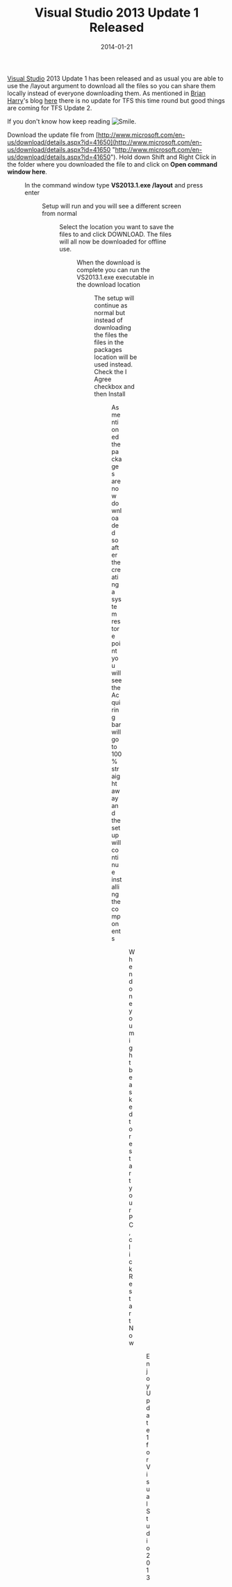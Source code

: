 ﻿---
title: 'Visual Studio 2013 Update 1  Released'
date: 2014-01-21
tags: ['Visual Studio', 'Visual Studio Update']
draft: false
summary: 'Visual Studio 2013 Update 1 has been released and as usual you are able to use the /layout argument to download all the files so you can share them locally instead of everyone downloading them. As mentioned in Brian Harry''s blog here there is no update for TFS this time round but good things are coming for TFS Update 2.'
---


[Visual Studio](http://www.visualstudio.com/) 2013 Update 1 has been released and as usual you are able to use the /layout argument to download all the files so you can share them locally instead of everyone downloading them. As mentioned in [Brian Harry](http://blogs.msdn.com/b/bharry/)'s blog [here](http://blogs.msdn.com/b/bharry/archive/2014/01/20/vs-2013-1-update-1-is-available.aspx) there is no update for TFS this time round but good things are coming for TFS Update 2.
 
If you don't know how keep reading ![Smile](https://gordonbeeming.com/images/emoticons/smile.svg).
 
Download the update file from [http://www.microsoft.com/en-us/download/details.aspx?id=41650](http://www.microsoft.com/en-us/download/details.aspx?id=41650 "http://www.microsoft.com/en-us/download/details.aspx?id=41650"). Hold down Shift and Right Click in the folder where you downloaded the file to and click on **Open command window here**.
 
<Figure key="/images/9acdc3868f57463dba037e63e9ed0a04.png" src="/images/9acdc3868f57463dba037e63e9ed0a04.png" alt="Open command window here option in context menu" width="0" height="0" caption="Context menu with 'Open command window here' option" />
 
In the command window type **VS2013.1.exe /layout** and press enter
 
<Figure key="/images/5a2810e45af848b98aee328104841b14.png" src="/images/5a2810e45af848b98aee328104841b14.png" alt="VS2013.1.exe /layout command in command prompt" width="0" height="0" caption="Running the VS2013.1.exe /layout command" />
 
Setup will run and you will see a different screen from normal
 
<Figure key="/images/ab6a58a369f54f23b96ef1e3e45bb5dd.png" src="/images/ab6a58a369f54f23b96ef1e3e45bb5dd.png" alt="Visual Studio 2013 Update 1 layout download screen" width="0" height="0" caption="Visual Studio 2013 Update 1 layout download interface" />
 
Select the location you want to save the files to and click DOWNLOAD. The files will all now be downloaded for offline use.
 
<Figure key="/images/8fdae3e67fd844ff92b1b0f7a29f4277.png" src="/images/8fdae3e67fd844ff92b1b0f7a29f4277.png" alt="Visual Studio 2013 Update 1 download progress" width="0" height="0" caption="Download progress for Visual Studio 2013 Update 1 files" />
 
 When the download is complete you can run the VS2013.1.exe executable in the download location 
 
<Figure key="/images/e30911af17654818a5be7807da94bd09.png" src="/images/e30911af17654818a5be7807da94bd09.png" alt="VS2013.1.exe in download location" width="0" height="0" caption="VS2013.1.exe ready to run from the download location" />
 
The setup will continue as normal but instead of downloading the files the files in the packages location will be used instead. Check the I Agree checkbox and then Install
 
<Figure key="/images/fc40098a84234f0f83bf452a70f9781e.png" src="/images/fc40098a84234f0f83bf452a70f9781e.png" alt="Visual Studio 2013 Update 1 installation screen" width="0" height="0" caption="Visual Studio 2013 Update 1 installation agreement and start" />
 
As mentioned the packages are now downloaded so after the creating a system restore point you will see the Acquiring bar will go to 100% straight away and the setup will continue installing the components
 
<Figure key="/images/92006d6cff1d4f12b12b760543ffbfe0.png" src="/images/92006d6cff1d4f12b12b760543ffbfe0.png" alt="Visual Studio 2013 Update 1 acquiring packages quickly" width="0" height="0" caption="Acquiring packages step completing quickly during installation" />
 
When done you might be asked to restart your PC, click Restart Now
 
<Figure key="/images/1f89003dec114c62adcc5823139aeb64.png" src="/images/1f89003dec114c62adcc5823139aeb64.png" alt="Visual Studio 2013 Update 1 restart prompt" width="0" height="0" caption="Restart prompt after Visual Studio 2013 Update 1 installation" />
 
Enjoy Update 1 for Visual Studio 2013 ![Smile](https://gordonbeeming.com/images/emoticons/smile.svg)

